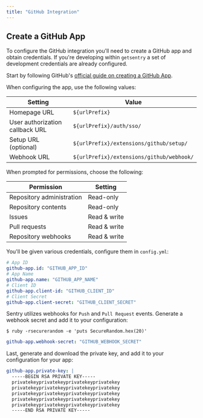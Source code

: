 ```yaml
---
title: "GitHub Integration"
---
```


## Create a GitHub App

To configure the GitHub integration you'll need to create a GitHub app and obtain credentials. If you're developing within `getsentry` a set of development credentials are already configured.

Start by following GitHub's [official guide on creating a GitHub App](https://developer.github.com/apps/building-github-apps/creating-a-github-app/).

When configuring the app, use the following values:

| Setting                         | Value                                     |
| ------------------------------- | ----------------------------------------- |
| Homepage URL                    | `${urlPrefix}`                            |
| User authorization callback URL | `${urlPrefix}/auth/sso/`                  |
| Setup URL (optional)            | `${urlPrefix}/extensions/github/setup/`   |
| Webhook URL                     | `${urlPrefix}/extensions/github/webhook/` |

When prompted for permissions, choose the following:

| Permission                | Setting      |
| ------------------------- | ------------ |
| Repository administration | Read-only    |
| Repository contents       | Read-only    |
| Issues                    | Read & write |
| Pull requests             | Read & write |
| Repository webhooks       | Read & write |

You'll be given various credentials, configure them in `config.yml`:

```yml
# App ID
github-app.id: "GITHUB_APP_ID"
# App Name
github-app.name: "GITHUB_APP_NAME"
# Client ID
github-app.client-id: "GITHUB_CLIENT_ID"
# Client Secret
github-app.client-secret: "GITHUB_CLIENT_SECRET"
```

Sentry utilizes webhooks for `Push` and `Pull Request` events. Generate a webhook secret and add it to your configuration:

```shell
$ ruby -rsecurerandom -e 'puts SecureRandom.hex(20)'
```

```yml
github-app.webhook-secret: "GITHUB_WEBHOOK_SECRET"
```

Last, generate and download the private key, and add it to your configuration for your app:

```yml
github-app.private-key: |
  -----BEGIN RSA PRIVATE KEY-----
  privatekeyprivatekeyprivatekeyprivatekey
  privatekeyprivatekeyprivatekeyprivatekey
  privatekeyprivatekeyprivatekeyprivatekey
  privatekeyprivatekeyprivatekeyprivatekey
  privatekeyprivatekeyprivatekeyprivatekey
  -----END RSA PRIVATE KEY-----
```
